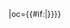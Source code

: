 {{fb team|t=青岛十方|tan=青岛十方足球俱乐部|tc=CHN|abb={{#if:{{{abb|}}}|十方}}|oc={{#if:{{{oc|}}}|{{{oc}}}}}}}<!-- --><noinclude>[[Category:中国足球超级联赛模板|{{PAGENAME}}]]</noinclude>